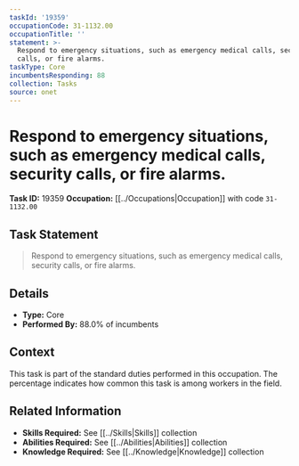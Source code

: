 ```yaml
---
taskId: '19359'
occupationCode: 31-1132.00
occupationTitle: ''
statement: >-
  Respond to emergency situations, such as emergency medical calls, security
  calls, or fire alarms.
taskType: Core
incumbentsResponding: 88
collection: Tasks
source: onet
---
```

# Respond to emergency situations, such as emergency medical calls, security calls, or fire alarms.

**Task ID:** 19359
**Occupation:** [[../Occupations|Occupation]] with code `31-1132.00`

## Task Statement

> Respond to emergency situations, such as emergency medical calls, security calls, or fire alarms.

## Details

- **Type:** Core
- **Performed By:** 88.0% of incumbents

## Context

This task is part of the standard duties performed in this occupation. The percentage indicates how common this task is among workers in the field.

## Related Information

- **Skills Required:** See [[../Skills|Skills]] collection
- **Abilities Required:** See [[../Abilities|Abilities]] collection
- **Knowledge Required:** See [[../Knowledge|Knowledge]] collection
